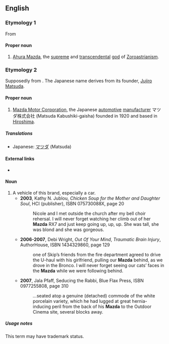 ==English==

===Etymology 1===
From {{etyl|ae}} {{term|Mazdå||lang=ae|wisdom}}

====Proper noun====
{{en-proper noun}}

# [[w:Ahura Mazda|Ahura Mazda]], the [[supreme]] and [[transcendental]] [[god]] of [[Zoroastrianism]].

===Etymology 2===
Supposedly from {{term|Ahura Mazda|Ahura Mazda}}. The Japanese name derives from its founder, [[w:Jujiro Matsuda|Jujiro Matsuda]].

====Proper noun====
{{en-proper noun}}

# [[w:Mazda|Mazda Motor Corporation]], the Japanese [[automotive]] [[manufacturer]] マツダ株式会社 (Matsuda Kabushiki-gaisha) founded in 1920 and based in [[Hiroshima]].

=====Translations=====
{{trans-top|Mazda Motor Corporation}}
{{trans-mid}}
* Japanese: [[マツダ]] (Matsuda)
{{trans-bottom}}

====External links====
* {{pedialite}}

====Noun====
{{en-noun}}

# A vehicle of this brand, especially a car.
#* '''2003''', Kathy N. Jublou, ''Chicken Soup for the Mother and Daughter Soul'', HCI (publisher), ISBN 075730088X, page 20
#*: Nicole and I met outside the church after my bell choir rehersal. I will never forget watching her climb out of her '''Mazda''' RX7 and just keep going up, up, up. She was tall, she was blond and she was gorgeous.
#* '''2006-2007''', Debi Wright, ''Out Of Your Mind'', ''Traumatic Brain Injury'', AuthorHouse, ISBN 1434329860, page 129
#*: <!--Then -->one of Skip’s friends from the fire department agreed to drive the U-haul with his girlfriend, pulling our '''Mazda''' behind, as we drove in the Bronco. I will never forget seeing our cats’ faces in the '''Mazda''' while we were following behind.
#* '''2007''', Jala Pfaff, Seducing the Rabbi, Blue Flax Press, ISBN 0977255808, page 310
#*: ''...''seated atop a genuine (detached) commode of the white porcelain variety, which he had lugged at great hernia-inducing peril from the back of his '''Mazda''' to the Outdoor Cinema site, several blocks away.

=====Usage notes=====
This term may have trademark status.